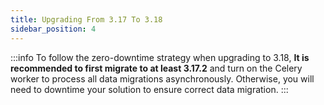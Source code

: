 ```yaml
---
title: Upgrading From 3.17 To 3.18
sidebar_position: 4
---
```


:::info
To follow the zero-downtime strategy when upgrading to 3.18, **It is recommended to first migrate to at least 3.17.2** and turn on the Celery worker to process all data migrations asynchronously.
Otherwise, you will need to downtime your solution to ensure correct data migration.
:::
